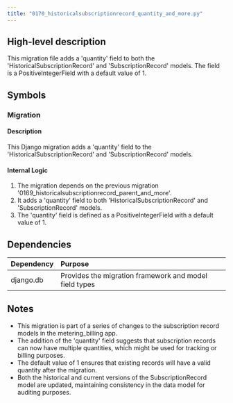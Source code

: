 ```yaml
---
title: "0170_historicalsubscriptionrecord_quantity_and_more.py"
---
```


## High-level description
This migration file adds a 'quantity' field to both the 'HistoricalSubscriptionRecord' and 'SubscriptionRecord' models. The field is a PositiveIntegerField with a default value of 1.

## Symbols

### Migration
#### Description
This Django migration adds a 'quantity' field to the 'HistoricalSubscriptionRecord' and 'SubscriptionRecord' models.

#### Internal Logic
1. The migration depends on the previous migration '0169_historicalsubscriptionrecord_parent_and_more'.
2. It adds a 'quantity' field to both 'HistoricalSubscriptionRecord' and 'SubscriptionRecord' models.
3. The 'quantity' field is defined as a PositiveIntegerField with a default value of 1.

## Dependencies
| Dependency | Purpose |
|:-----------|:--------|
| django.db | Provides the migration framework and model field types |

## Notes
- This migration is part of a series of changes to the subscription record models in the metering_billing app.
- The addition of the 'quantity' field suggests that subscription records can now have multiple quantities, which might be used for tracking or billing purposes.
- The default value of 1 ensures that existing records will have a valid quantity after the migration.
- Both the historical and current versions of the SubscriptionRecord model are updated, maintaining consistency in the data model for auditing purposes.